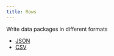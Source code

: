 ```yaml
---
title: Rows
---
```


Write data packages in different formats

- [JSON](https://github.com/regions-of-indonesia/rows-json)
- [CSV](https://github.com/regions-of-indonesia/rows-csv)
